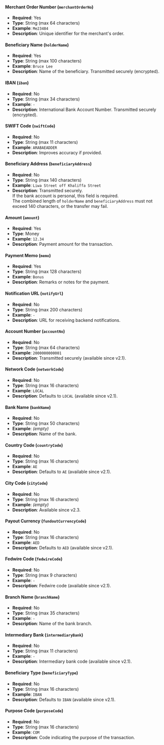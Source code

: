 #### **Merchant Order Number (`merchantOrderNo`)**
- **Required**: Yes  
- **Type**: String (max 64 characters)  
- **Example**: `Me23484`  
- **Description**: Unique identifier for the merchant's order.


#### **Beneficiary Name (`holderName`)**
- **Required**: Yes  
- **Type**: String (max 100 characters)  
- **Example**: `Bruce Lee`  
- **Description**: Name of the beneficiary. Transmitted securely (encrypted).


#### **IBAN (`iban`)**
- **Required**: No  
- **Type**: String (max 34 characters)  
- **Example**: `-`  
- **Description**: International Bank Account Number. Transmitted securely (encrypted).


#### **SWIFT Code (`swiftCode`)**
- **Required**: No  
- **Type**: String (max 11 characters)  
- **Example**: `ARABAEADDER`  
- **Description**: Improves accuracy if provided.


#### **Beneficiary Address (`beneficiaryAddress`)**
- **Required**: No  
- **Type**: String (max 140 characters)  
- **Example**: `Liwa Street off Khaliffa Street`  
- **Description**: Transmitted securely.  
  If the bank account is personal, this field is required.  
  The combined length of `holderName` and `beneficiaryAddress` must not exceed 140 characters, or the transfer may fail.


#### **Amount (`amount`)**
- **Required**: Yes  
- **Type**: Money  
- **Example**: `12.34`  
- **Description**: Payment amount for the transaction.


#### **Payment Memo (`memo`)**
- **Required**: Yes  
- **Type**: String (max 128 characters)  
- **Example**: `Bonus`  
- **Description**: Remarks or notes for the payment.


#### **Notification URL (`notifyUrl`)**
- **Required**: No  
- **Type**: String (max 200 characters)  
- **Example**: `-`  
- **Description**: URL for receiving backend notifications.


#### **Account Number (`accountNo`)**
- **Required**: No  
- **Type**: String (max 64 characters)  
- **Example**: `2000000000001`  
- **Description**: Transmitted securely (available since v2.1).


#### **Network Code (`networkCode`)**
- **Required**: No  
- **Type**: String (max 16 characters)  
- **Example**: `LOCAL`  
- **Description**: Defaults to `LOCAL` (available since v2.1).


#### **Bank Name (`bankName`)**
- **Required**: No  
- **Type**: String (max 50 characters)  
- **Example**: *(empty)*  
- **Description**: Name of the bank.


#### **Country Code (`countryCode`)**
- **Required**: No  
- **Type**: String (max 16 characters)  
- **Example**: `AE`  
- **Description**: Defaults to `AE` (available since v2.1).


#### **City Code (`cityCode`)**
- **Required**: No  
- **Type**: String (max 16 characters)  
- **Example**: *(empty)*  
- **Description**: Available since v2.3.


#### **Payout Currency (`fundoutCurrencyCode`)**
- **Required**: No  
- **Type**: String (max 16 characters)  
- **Example**: `AED`  
- **Description**: Defaults to `AED` (available since v2.1).


#### **Fedwire Code (`fedwireCode`)**
- **Required**: No  
- **Type**: String (max 9 characters)  
- **Example**: `-`  
- **Description**: Fedwire code (available since v2.1).


#### **Branch Name (`branchName`)**
- **Required**: No  
- **Type**: String (max 35 characters)  
- **Example**: `-`  
- **Description**: Name of the bank branch.


#### **Intermediary Bank (`intermediaryBank`)**
- **Required**: No  
- **Type**: String (max 11 characters)  
- **Example**: `-`  
- **Description**: Intermediary bank code (available since v2.1).


#### **Beneficiary Type (`beneficiaryType`)**
- **Required**: No  
- **Type**: String (max 16 characters)  
- **Example**: `IBAN`  
- **Description**: Defaults to `IBAN` (available since v2.1).


#### **Purpose Code (`purposeCode`)**
- **Required**: No  
- **Type**: String (max 16 characters)  
- **Example**: `COM`  
- **Description**: Code indicating the purpose of the transaction.

